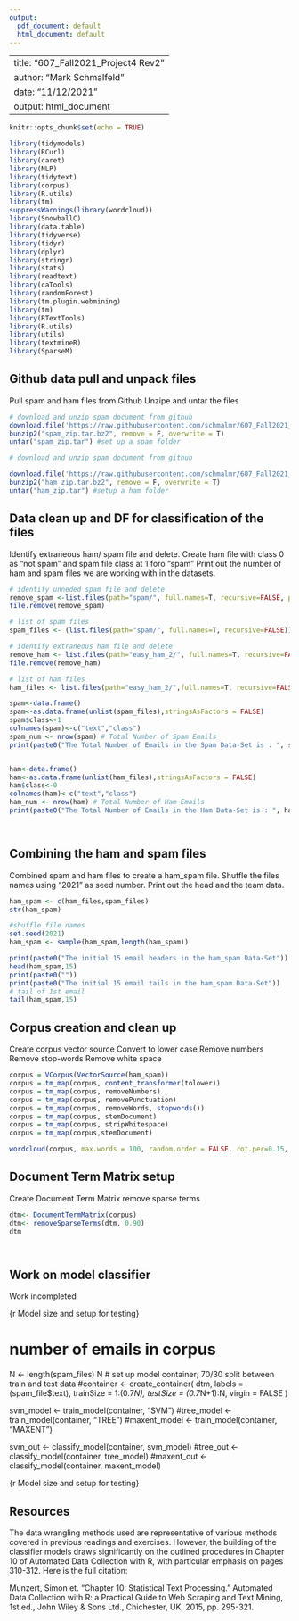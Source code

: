 ```yaml
---
output:
  pdf_document: default
  html_document: default
---
```

----
title: "607_Fall2021_Project4 Rev2"
author: "Mark Schmalfeld"
date: "11/12/2021"
output: html_document
---

```r
knitr::opts_chunk$set(echo = TRUE)
```

```r

library(tidymodels)
library(RCurl)
library(caret)
library(NLP)
library(tidytext)
library(corpus)
library(R.utils)
library(tm)
suppressWarnings(library(wordcloud))
library(SnowballC)
library(data.table)
library(tidyverse)
library(tidyr)
library(dplyr)
library(stringr)
library(stats)
library(readtext)
library(caTools)
library(randomForest)
library(tm.plugin.webmining)
library(tm)
library(RTextTools)
library(R.utils)
library(utils)
library(textmineR)
library(SparseM)

```

## Github data pull and unpack files

Pull spam and ham files from Github
Unzipe and untar the files


```r


# download and unzip spam document from github 
download.file('https://raw.githubusercontent.com/schmalmr/607_Fall2021_Project_4/main/20021010_spam.tar.bz2', destfile="spam_zip.tar.bz2")
bunzip2("spam_zip.tar.bz2", remove = F, overwrite = T)
untar("spam_zip.tar") #set up a spam folder

# download and unzip spam document from github

download.file('https://raw.githubusercontent.com/schmalmr/607_Fall2021_Project_4/main/20030228_easy_ham_2.tar.bz2', destfile="ham_zip.tar.bz2")
bunzip2("ham_zip.tar.bz2", remove = F, overwrite = T)
untar("ham_zip.tar") #setup a ham folder


```

## Data clean up and DF for classification of the files

Identify extraneous ham/ spam file and delete. 
Create ham file with class 0 as "not spam" and spam file class at 1 foro "spam"
Print out the number of ham and spam files we are working with in the datasets.


```r


# identify unneded spam file and delete
remove_spam <-list.files(path="spam/", full.names=T, recursive=FALSE, pattern="0000.7b1b73cf36cf9dbc3d64e3f2ee2b91f1" )
file.remove(remove_spam)

# list of spam files
spam_files <- (list.files(path="spam/", full.names=T, recursive=FALSE))

# identify extraneous ham file and delete
remove_ham <- list.files(path="easy_ham_2/", full.names=T, recursive=FALSE, pattern="cmds")
file.remove(remove_ham)

# list of ham files
ham_files <- list.files(path="easy_ham_2/",full.names=T, recursive=FALSE)

spam<-data.frame()
spam<-as.data.frame(unlist(spam_files),stringsAsFactors = FALSE)
spam$class<-1
colnames(spam)<-c("text","class")
spam_num <- nrow(spam) # Total Number of Spam Emails
print(paste0("The Total Number of Emails in the Spam Data-Set is : ", spam_num))


ham<-data.frame()
ham<-as.data.frame(unlist(ham_files),stringsAsFactors = FALSE)
ham$class<-0
colnames(ham)<-c("text","class")
ham_num <- nrow(ham) # Total Number of Ham Emails
print(paste0("The Total Number of Emails in the Ham Data-Set is : ", ham_num))




```

## Combining the ham and spam files 

Combined spam and ham files to create a ham_spam file.
Shuffle the files names using "2021" as seed number.
Print out the head and the team data.



```r
ham_spam <- c(ham_files,spam_files)
str(ham_spam)

#shuffle file names
set.seed(2021)
ham_spam <- sample(ham_spam,length(ham_spam))

print(paste0("The initial 15 email headers in the ham_spam Data-Set"))
head(ham_spam,15)
print(paste0(""))
print(paste0("The initial 15 email tails in the ham_spam Data-Set"))
# tail of 1st email
tail(ham_spam,15)
```



## Corpus creation and clean up

Create corpus vector source 
Convert to lower case 
Remove numbers
Remove stop-words
Remove white space


```r


corpus = VCorpus(VectorSource(ham_spam))
corpus = tm_map(corpus, content_transformer(tolower))
corpus = tm_map(corpus, removeNumbers)
corpus = tm_map(corpus, removePunctuation)
corpus = tm_map(corpus, removeWords, stopwords())
corpus = tm_map(corpus, stemDocument)
corpus = tm_map(corpus, stripWhitespace)
corpus = tm_map(corpus,stemDocument)

wordcloud(corpus, max.words = 100, random.order = FALSE, rot.per=0.15, min.freq=5, colors = brewer.pal(8, "Dark2"))
```
## Document Term Matrix setup

Create Document Term Matrix 
remove sparse terms


```r

dtm<- DocumentTermMatrix(corpus)
dtm<- removeSparseTerms(dtm, 0.90)
dtm




```

## Work on model classifier

Work incompleted 


{r Model size and setup for testing}


# number of emails in corpus
N <- length(spam_files)
N
# set up model container; 70/30 split between train and test data
#container <- create_container(
    dtm,
    labels = (spam_file$text),
    trainSize = 1:(0.7*N),
    testSize = (0.7*N+1):N,
    virgin = FALSE
)

svm_model <- train_model(container, "SVM")
#tree_model <- train_model(container, "TREE")
#maxent_model <- train_model(container, "MAXENT")

svm_out <- classify_model(container, svm_model)
#tree_out <- classify_model(container, tree_model)
#maxent_out <- classify_model(container, maxent_model)

{r Model size and setup for testing}


## Resources

The data wrangling methods used are representative of various methods covered in previous readings and exercises. However, the building of the classifier models draws significantly on the outlined procedures in Chapter 10 of Automated Data Collection with R, with particular emphasis on pages 310-312. Here is the full citation:

Munzert, Simon et. “Chapter 10: Statistical Text Processing.” Automated Data Collection with R: a Practical Guide to Web Scraping and Text Mining, 1st ed., John Wiley & Sons Ltd., Chichester, UK, 2015, pp. 295-321.




